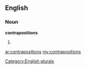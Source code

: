 ==English==

===Noun===
'''contrapositions'''

# {{plural of|[[contraposition]]}}

[[Category:English plurals]]

[[ar:contrapositions]]
[[my:contrapositions]]